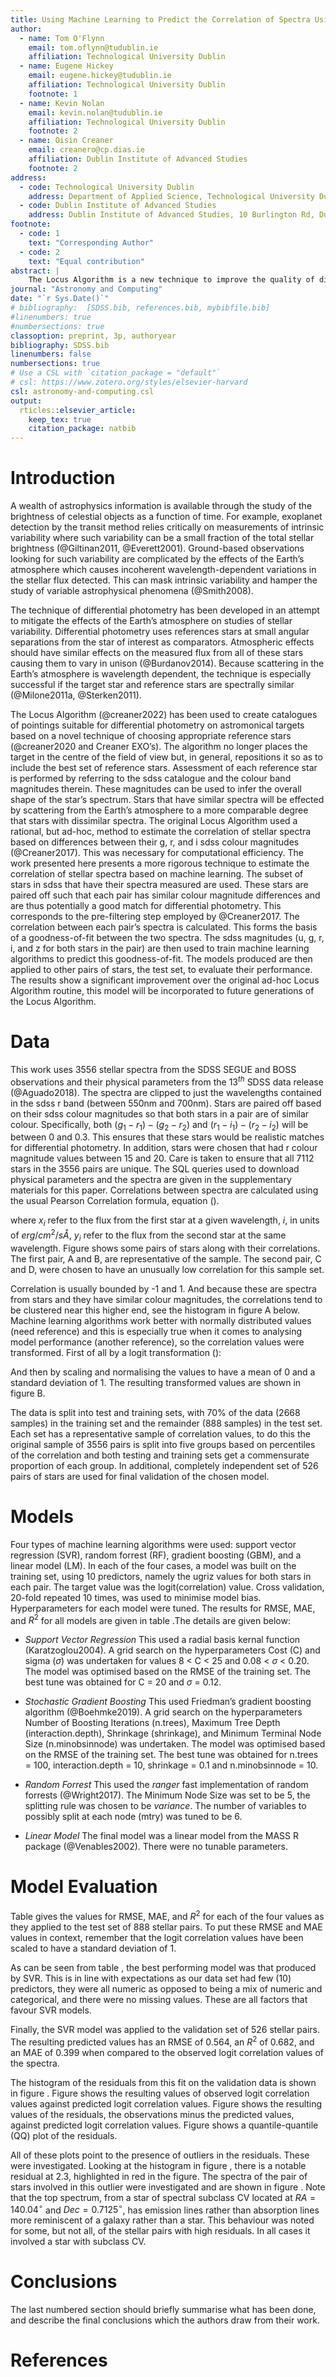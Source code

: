```yaml
---
title: Using Machine Learning to Predict the Correlation of Spectra Using SDSS Colour Magnitudes as an Improvement to the Locus Algorithm
author:
  - name: Tom O'Flynn
    email: tom.oflynn@tudublin.ie
    affiliation: Technological University Dublin
  - name: Eugene Hickey
    email: eugene.hickey@tudublin.ie
    affiliation: Technological University Dublin
    footnote: 1
  - name: Kevin Nolan
    email: kevin.nolan@tudublin.ie
    affiliation: Technological University Dublin
    footnote: 2
  - name: Oisin Creaner
    email: creanero@cp.dias.ie
    affiliation: Dublin Institute of Advanced Studies
    footnote: 2
address:
  - code: Technological University Dublin
    address: Department of Applied Science, Technological University Dublin D24FKT9, Ireland.
  - code: Dublin Institute of Advanced Studies
    address: Dublin Institute of Advanced Studies, 10 Burlington Rd, Dublin, D04 C932, Ireland
footnote:
  - code: 1
    text: "Corresponding Author"
  - code: 2
    text: "Equal contribution"
abstract: |
    The Locus Algorithm is a new technique to improve the quality of differential photometry by optimising the choices of reference stars. At the heart of this algorithm is a routine to assess how good each potential reference star is by comparing its sdss magnitude values to those of the target star. In this way, the difference in wavelength-dependent effects of the Earth's atmospheric scattering between target and reference can be minimised. This paper sets out a new way to calculate the quality of each reference star using machine learning. A random subset of stars from sdss with spectra was chosen. For each one, a suitable reference star, also with a spectrum, was chosen. The correlation between the two spectra was taken to be the gold-standard measure of how well they match up for differential photometry. The five sdss magnitude values for each of these stars were used as predictors. A number of supervised machine learning models were constructed on a training set of the stars and were each evaluated on a testing set. The model using Support Vector Regression had the best performance of these models. It was then tested of a final, hold-out, validation set of stars to get an unbiased measure of its performance. The dataset used, the model constructions, and performance evaluation are presented here.
journal: "Astronomy and Computing"
date: "`r Sys.Date()`"
# bibliography:  [SDSS.bib, references.bib, mybibfile.bib]
#linenumbers: true
#numbersections: true
classoption: preprint, 3p, authoryear
bibliography: SDSS.bib
linenumbers: false
numbersections: true
# Use a CSL with `citation_package = "default"`
# csl: https://www.zotero.org/styles/elsevier-harvard
csl: astronomy-and-computing.csl
output: 
  rticles::elsevier_article:
    keep_tex: true
    citation_package: natbib
---
```


# Introduction

A wealth of astrophysics information is available through the study of 
the brightness of celestial objects as a function of time. For example, exoplanet detection by the transit method relies critically on measurements of intrinsic variability where such variability can be a small fraction of the total stellar brightness (@Giltinan2011, @Everett2001). Ground-based observations looking for such variability are complicated by the effects of the Earth’s atmosphere which causes incoherent wavelength-dependent variations in the stellar flux detected. This can mask intrinsic variability and hamper the study of variable astrophysical phenomena (@Smith2008). 

The technique of differential photometry has been developed in an attempt to mitigate the effects of the Earth's atmosphere on studies of stellar variability. Differential photometry uses references stars at small angular separations from the star of interest as comparators. Atmospheric effects should have similar effects on the measured flux from all of these stars causing them to vary in unison (@Burdanov2014). Because scattering in the Earth's atmosphere is wavelength dependent, the technique is especially successful if the target star and reference stars are spectrally similar (@Milone2011a, @Sterken2011).  

The Locus Algorithm (@creaner2022) has been used to create catalogues of pointings suitable for differential photometry on astromonical targets based on a novel technique of choosing appropriate reference stars (@creaner2020 and Creaner EXO's). The algorithm no longer places the target in the centre of the field of view but, in general, repositions it so as to include the best set of reference stars. Assessment of each reference star is performed by referring to the sdss catalogue and the colour band magnitudes therein. These magnitudes can be used to infer the overall shape of the star's spectrum. Stars that have similar spectra will be effected by scattering from the Earth's atmosphere to a more comparable degree that stars with dissimilar spectra. The original Locus Algorithm used a rational, but ad-hoc, method to estimate the correlation of stellar spectra based on differences between their g, r, and i sdss colour magnitudes (@Creaner2017). This was necessary for computational efficiency. The work presented here presents a more rigorous technique to estimate the correlation of stellar spectra based on machine learning. The subset of stars in sdss that have their spectra measured are used. These stars are paired off such that each pair has similar colour magnitude differences and are thus potentially a good match for differential photometry. This corresponds to the pre-filtering step employed by @Creaner2017. The correlation between each pair's spectra is calculated. This forms the basis of a goodness-of-fit between the two spectra. The sdss magnitudes (u, g, r, i, and z for both stars in the pair) are then used to train machine learning algorithms to predict this goodness-of-fit. The models produced are then applied to other pairs of stars, the test set, to evaluate their performance. The results show a significant improvement over the original ad-hoc Locus Algorithm routine, this model will be incorporated to future generations of the Locus Algorithm.

# Data

This work uses 3556 stellar spectra from the SDSS SEGUE and BOSS observations and their physical parameters from the $13^{th}$ SDSS data release (@Aguado2018). The spectra are clipped to just the wavelengths contained in the sdss r band (between 550nm and 700nm). Stars are paired off based on their sdss colour magnitudes so that both stars in a pair are of similar colour. Specifically, both $(g_1-r_1)-(g_2-r_2)$ and $(r_1-i_1)-(r_2-i_2)$ will be between 0 and 0.3. This ensures that these stars would be realistic matches for differential photometry. In addition, stars were chosen that had r colour magnitude values between 15 and 20. Care is taken to ensure that all 7112 stars in the 3556 pairs are unique. The SQL queries used to download physical parameters and the spectra are given in the supplementary materials for this paper.
Correlations between spectra are calculated using the usual Pearson Correlation formula, equation (\ref{eq:correlation}).  


\begin{equation}
  \displaystyle r_{xy}={\frac {n\sum x_{i}y_{i}-\sum x_{i}\sum y_{i}}{{\sqrt {n\sum x_{i}^{2}-\left(\sum x_{i}\right)^{2}}}~{\sqrt {n\sum y_{i}^{2}-\left(\sum y_{i}\right)^{2}}}}}.
  \label{eq:correlation}
\end{equation}


where $x_i$ refer to the flux from the first star at a given wavelength, $i$, in units of $erg/cm^2/s Å$, $y_i$ refer to the flux from the second star at the same wavelength. Figure \ref{fig:spectra} shows some pairs of stars along with their correlations. The first pair, A and B, are representative of the sample. The second pair, C and D, were chosen to have an unusually low correlation for this sample set.

\begin{figure}
  \includegraphics[width=\columnwidth, height = 8cm]{figures/spectra1}
  \includegraphics[width=\columnwidth, height = 8cm]{figures/spectra2}
    \caption{Two pairs of spectra downloaded from SDSS. The ugriz colour magnitudes for each star is given below its spectrum. The darkened area of the spectral line corresponds to the r-band wavelengths. The correlation between spectra A and C is 0.96. That between spectra B and D is 0.75.}
    \label{fig:spectra}
\end{figure}

Correlation is usually bounded by -1 and 1. And because these are spectra from stars and they have similar colour magnitudes, the correlations tend to be clustered near this higher end, see the histogram in figure \ref{fig:histograms}A below. Machine learning algorithms work better with normally distributed values (need reference) and this is especially true when it comes to analysing model performance (another reference), so the correlation values were transformed. First of all by a logit transformation (\ref{eq:logit}):


\begin{equation}
  \displaystyle \operatorname {logit} (x)=\ln \left({\frac {1+x}{1-x}}\right)
  \label{eq:logit}
\end{equation}


And then by scaling and normalising the values to have a mean of 0 and a standard deviation of 1. The resulting transformed values are shown in figure \ref{fig:histograms}B.  

\begin{figure}
  \includegraphics[width=\columnwidth, height = 5cm]{figures/histograms}
    \caption{(A) Histogram of Pearson correlation values between r-band spectra between pairs of matched stars. (B) Values in (A) transformed by a logit function.}
    \label{fig:histograms}
\end{figure}

The data is split into test and training sets, with 70% of the data (2668 samples) in the training set and the remainder (888 samples) in the test set. Each set has a representative sample of correlation values, to do this the original sample of 3556 pairs is split into five groups based on percentiles of the correlation and both testing and training sets get a commensurate proportion of each group. In additional, completely independent set of 526 pairs of stars are used for final validation of the chosen model.


# Models

Four types of machine learning algorithms were used: support vector regression (SVR), random forrest (RF), gradient boosting (GBM), and a linear model (LM). In each of the four cases, a model was built on the training set, using 10 predictors, namely the ugriz values for both stars in each pair. The target value was the logit(correlation) value. Cross validation, 20-fold repeated 10 times, was used to minimise model bias. Hyperparameters for each model were tuned. The results for RMSE, MAE, and $R^2$ for all models are given in table \ref{tbl:models}.The details are given below:

- *Support Vector Regression* This used a radial basis kernal function (Karatzoglou2004). A grid search on the hyperparameters Cost (C) and sigma ($\sigma$) was undertaken for values 8 < C < 25 and 0.08 < $\sigma$ < 0.20. The model was optimised based on the RMSE of the training set. The best tune was obtained for C = 20 and $\sigma$ = 0.12. 


- *Stochastic Gradient Boosting* This used  Friedman’s gradient boosting algorithm (@Boehmke2019). A grid search on the hyperparameters Number of Boosting Iterations (n.trees), Maximum Tree Depth (interaction.depth), Shrinkage (shrinkage), and Minimum Terminal Node Size (n.minobsinnode) was undertaken. The model was optimised based on the RMSE of the training set. The best tune was obtained for n.trees = 100, interaction.depth = 10, shrinkage = 0.1 and n.minobsinnode = 10. 


- *Random Forrest* This used the _ranger_ fast implementation of random forrests (@Wright2017). The Minimum Node Size was set to be 5, the splitting rule was chosen to be _variance_. The number of variables to possibly split at each node (mtry) was tuned to be 6.

- *Linear Model* The final model was a linear model from the MASS R package (@Venables2002). There were no tunable parameters.



# Model Evaluation

Table \ref{tbl:models} gives the values for RMSE, MAE, and $R^2$ for each of the four values as they applied to the test set of 888 stellar pairs. To put these RMSE and MAE values in context, remember that the logit correlation values have been scaled to have a standard deviation of 1.

\begin{table}
  \centering
  \caption{Results of applying the best tuned models on the test set. Root mean squared error (RMSE), R-squared value (R2), and mean average error (MAE) for each of the four model types. The models were built on the training set of 2668 stellar pairs. The values given below were obtained by applying each model to the test set of 888 stellar pairs}
  \label{tbl:models}
  \includegraphics[width=6cm]{figures/model-values-test}
\end{table}

As can be seen from table \ref{tbl:models}, the best performing model was that produced by SVR. This is in line with expectations as our data set had few (10) predictors, they were all numeric as opposed to being a mix of numeric and categorical, and there were no missing values. These are all factors that favour SVR models.

Finally, the SVR model was applied to the validation set of 526 stellar pairs. The resulting predicted values has an RMSE of 0.564, an $R^2$ of 0.682, and an MAE of 0.399 when compared to the observed logit correlation values of the spectra.   

The histogram of the residuals from this fit on the validation data is shown in figure \ref{fig:histogram-residuals}. Figure \ref{fig:obs-pred} shows the resulting values of observed logit correlation values against predicted logit correlation values. Figure \ref{fig:residuals-pred} shows the resulting values of the residuals, the observations minus the predicted values, against predicted logit correlation values. Figure \ref{fig:residuals-qq} shows a quantile-quantile (QQ) plot of the residuals. 

\begin{figure}
  \centering
  \includegraphics[width=\columnwidth, height = 5cm, width = 10cm]{figures/histogram}
    \caption{Residuals from the fit of the best performing SVR model on the validation dataset. Note one of the outlying values circled in red}
    \label{fig:histogram-residuals}
\end{figure}

All of these plots point to the presence of outliers in the residuals. These were investigated. Looking at the histogram in figure \ref{fig:histogram-residuals}, there is a notable residual at 2.3, highlighted in red in the figure. The spectra of the pair of stars involved in this outlier were investigated and are shown in figure \ref{fig:outlier-spectra}. Note that the top spectrum, from a star of spectral subclass CV located at $RA = 140.04^{\circ}$ and $Dec = 0.7125^{\circ}$, has emission lines rather than absorption lines more reminiscent of a galaxy rather than a star. This behaviour was noted for some, but not all, of the stellar pairs with high residuals. In all cases it involved a star with subclass CV.  




\begin{figure}
\centering
  \includegraphics[width=\columnwidth, height = 6.5cm, width = 10cm]{figures/observed-predicted}
    \caption{Observed versus predicted logit correlation values}
    \label{fig:obs-pred}
\end{figure}

\begin{figure}
\centering
  \includegraphics[width=\columnwidth, height = 6.5cm, width = 10cm]{figures/residuals-predicted}
    \caption{Residuals versus predicted logit correlation values}
    \label{fig:residuals-pred}
\end{figure}


\begin{figure}
\centering
  \includegraphics[width=\columnwidth, height = 6.5cm, width = 10cm]{figures/residuals-qq}
    \caption{QQ Plot of the Residuals from the Fit of the SVR Model on the Validation Dataset}
    \label{fig:residuals-qq}
\end{figure}

\begin{figure}
  \centering
  \includegraphics[width=\columnwidth, height = 10cm, width = 10cm]{figures/outlier-spectra}
    \caption{Spectra of the two stars involved in the outlier of the residuals histogram}
    \label{fig:outlier-spectra}
\end{figure}

# Conclusions

The last numbered section should briefly summarise what has been done, and
describe the final conclusions which the authors draw from their work.




# References {-}

